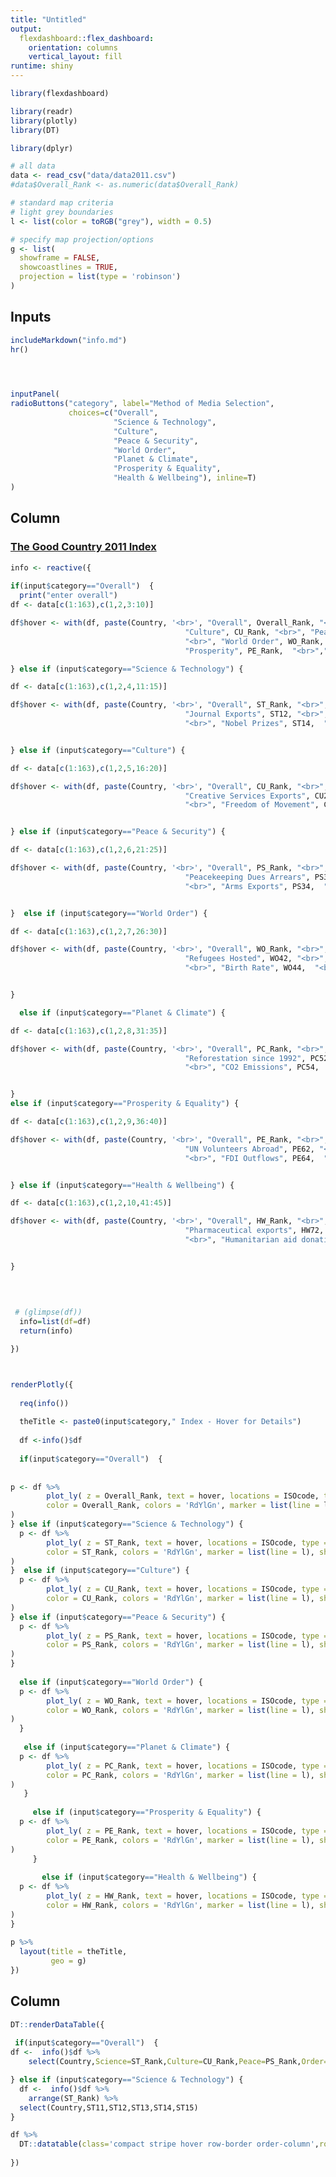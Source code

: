 ```yaml
---
title: "Untitled"
output: 
  flexdashboard::flex_dashboard:
    orientation: columns
    vertical_layout: fill
runtime: shiny
---
```


```r
library(flexdashboard)

library(readr)
library(plotly)
library(DT)

library(dplyr)

# all data
data <- read_csv("data/data2011.csv")
#data$Overall_Rank <- as.numeric(data$Overall_Rank)

# standard map criteria
# light grey boundaries
l <- list(color = toRGB("grey"), width = 0.5)

# specify map projection/options
g <- list(
  showframe = FALSE,
  showcoastlines = TRUE,
  projection = list(type = 'robinson')
)
```


Inputs {.sidebar data-width=325}
-------------------------------------

```r
includeMarkdown("info.md")
hr()

 


inputPanel(
radioButtons("category", label="Method of Media Selection",
             choices=c("Overall",
                       "Science & Technology",
                       "Culture",
                       "Peace & Security",
                       "World Order",
                       "Planet & Climate",
                       "Prosperity & Equality",
                       "Health & Wellbeing"), inline=T)
)


```



Column
-----------------------------------------------------------------------

###  <a href="https://goodcountry.org/index/about-the-index" target="_blank">The Good Country 2011 Index</a>

```r

info <- reactive({
  
if(input$category=="Overall")  {
  print("enter overall")
df <- data[c(1:163),c(1,2,3:10)]

df$hover <- with(df, paste(Country, '<br>', "Overall", Overall_Rank, "<br>", "Science/Tech", ST_Rank, "<br>",
                                       "Culture", CU_Rank, "<br>", "Peace/Security", PS_Rank,
                                       "<br>", "World Order", WO_Rank,  "<br>","Climate", PC_Rank, "<br>",
                                       "Prosperity", PE_Rank,  "<br>","Health", HW_Rank))

} else if (input$category=="Science & Technology") {

df <- data[c(1:163),c(1,2,4,11:15)]

df$hover <- with(df, paste(Country, '<br>', "Overall", ST_Rank, "<br>", "Int Students", ST11, "<br>",
                                       "Journal Exports", ST12, "<br>", "Publications", ST13,
                                       "<br>", "Nobel Prizes", ST14,  "<br>","Patents", ST15))


} else if (input$category=="Culture") {

df <- data[c(1:163),c(1,2,5,16:20)]

df$hover <- with(df, paste(Country, '<br>', "Overall", CU_Rank, "<br>", "Creative Goods Exports", CU21, "<br>",
                                       "Creative Services Exports", CU22, "<br>", "UNESCO dues in arrears", CU23,
                                       "<br>", "Freedom of Movement", CU24,  "<br>","Press Freedom", CU25))


} else if (input$category=="Peace & Security") {

df <- data[c(1:163),c(1,2,6,21:25)]

df$hover <- with(df, paste(Country, '<br>', "Overall", PS_Rank, "<br>", "Peacekeeping Troops", PS31, "<br>",
                                       "Peacekeeping Dues Arrears", PS32, "<br>", "International Conflicts", PS33,
                                       "<br>", "Arms Exports", PS34,  "<br>","Internet Security", PS35))


}  else if (input$category=="World Order") {

df <- data[c(1:163),c(1,2,7,26:30)]

df$hover <- with(df, paste(Country, '<br>', "Overall", WO_Rank, "<br>", "Charity Giving", WO41, "<br>",
                                       "Refugees Hosted", WO42, "<br>", "Refugees Generated", WO43,
                                       "<br>", "Birth Rate", WO44,  "<br>","UN Treaties Signed", WO45))


}

  else if (input$category=="Planet & Climate") {

df <- data[c(1:163),c(1,2,8,31:35)]

df$hover <- with(df, paste(Country, '<br>', "Overall", PC_Rank, "<br>", "Ecological Footprint", PC51, "<br>",
                                       "Reforestation since 1992", PC52, "<br>", "HazPest Exports", PC53,
                                       "<br>", "CO2 Emissions", PC54,  "<br>","Ozone", PC55))


}
else if (input$category=="Prosperity & Equality") {

df <- data[c(1:163),c(1,2,9,36:40)]

df$hover <- with(df, paste(Country, '<br>', "Overall", PE_Rank, "<br>", "Open Trading", PE61, "<br>",
                                       "UN Volunteers Abroad", PE62, "<br>", "Fairtrade market size", PE63,
                                       "<br>", "FDI Outflows", PE64,  "<br>","Development Assistance", PE65))


} else if (input$category=="Health & Wellbeing") {

df <- data[c(1:163),c(1,2,10,41:45)]

df$hover <- with(df, paste(Country, '<br>', "Overall", HW_Rank, "<br>", "Food Aid", HW71, "<br>",
                                       "Pharmaceutical exports", HW72, "<br>", "Voluntary excess donations to the WHO", HW73,
                                       "<br>", "Humanitarian aid donations", HW74,  "<br>","Int. Health Regs Compliance", HW75))


}

  
  
  
 # (glimpse(df))
  info=list(df=df)
  return(info)

})



renderPlotly({
  
  req(info())
  
  theTitle <- paste0(input$category," Index - Hover for Details")
  
  df <-info()$df
  
  if(input$category=="Overall")  {
   
  
p <- df %>% 
        plot_ly( z = Overall_Rank, text = hover, locations = ISOcode, type = 'choropleth',
        color = Overall_Rank, colors = 'RdYlGn', marker = list(line = l), showscale=F, reversescale = TRUE
) 
} else if (input$category=="Science & Technology") {
  p <- df %>% 
        plot_ly( z = ST_Rank, text = hover, locations = ISOcode, type = 'choropleth',
        color = ST_Rank, colors = 'RdYlGn', marker = list(line = l), showscale=F, reversescale = TRUE
) 
}  else if (input$category=="Culture") {
  p <- df %>% 
        plot_ly( z = CU_Rank, text = hover, locations = ISOcode, type = 'choropleth',
        color = CU_Rank, colors = 'RdYlGn', marker = list(line = l), showscale=F, reversescale = TRUE
) 
} else if (input$category=="Peace & Security") {
  p <- df %>% 
        plot_ly( z = PS_Rank, text = hover, locations = ISOcode, type = 'choropleth',
        color = PS_Rank, colors = 'RdYlGn', marker = list(line = l), showscale=F, reversescale = TRUE
) 
}
  
  else if (input$category=="World Order") {
  p <- df %>% 
        plot_ly( z = WO_Rank, text = hover, locations = ISOcode, type = 'choropleth',
        color = WO_Rank, colors = 'RdYlGn', marker = list(line = l), showscale=F, reversescale = TRUE
) 
  }
  
   else if (input$category=="Planet & Climate") {
  p <- df %>% 
        plot_ly( z = PC_Rank, text = hover, locations = ISOcode, type = 'choropleth',
        color = PC_Rank, colors = 'RdYlGn', marker = list(line = l), showscale=F, reversescale = TRUE
) 
   }
  
     else if (input$category=="Prosperity & Equality") {
  p <- df %>% 
        plot_ly( z = PE_Rank, text = hover, locations = ISOcode, type = 'choropleth',
        color = PE_Rank, colors = 'RdYlGn', marker = list(line = l), showscale=F, reversescale = TRUE
) 
     }
  
       else if (input$category=="Health & Wellbeing") {
  p <- df %>% 
        plot_ly( z = HW_Rank, text = hover, locations = ISOcode, type = 'choropleth',
        color = HW_Rank, colors = 'RdYlGn', marker = list(line = l), showscale=F, reversescale = TRUE
) 
}
  
p %>%
  layout(title = theTitle,
         geo = g)
})
```


Column
-----------------------------------------------------------------------

``` r

DT::renderDataTable({
  
 if(input$category=="Overall")  {
df <-  info()$df %>% 
    select(Country,Science=ST_Rank,Culture=CU_Rank,Peace=PS_Rank,Order=WO_Rank,Climate=PC_Rank,Prosperity=PE_Rank,Health=HW_Rank)

} else if (input$category=="Science & Technology") {
  df <-  info()$df %>% 
    arrange(ST_Rank) %>% 
  select(Country,ST11,ST12,ST13,ST14,ST15)
}

df %>% 
  DT::datatable(class='compact stripe hover row-border order-column',rownames=TRUE,options= list(paging = FALSE, searching = FALSE,info=FALSE))
    
})



```
